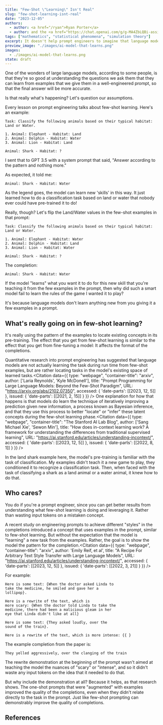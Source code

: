 ```yaml
---
title: "Few-Shot \"Learning\" Isn't Real"
slug: "few-shot-learning-isnt-real"
date: "2023-12-05"
authors:
  - author: <a href="/ryan">Ryan Porter</a>
  - author: and the <a href="https://chat.openai.com/g/g-MA4ZbLQBi-assistant-alpha"><i>Anthus</i></a> GPT
tags: ["mathematics", "statistical phenomena", "simulation theory"]
excerpt: It doesn't help prompt engineers to imagine that language models are learning things from the prompt.  Understanding what's really happening can help you write better prompts.
preview_image: "./images/ai-model-that-learns.png"
images:
  - ./images/ai-model-that-learns.png
state: draft
---
```



<ArticleImage images={props.pageContext.frontmatter.images} name="ai-model-that-learns.png" className="right" alt="Do AI models learn from examples you give them in the prompt?" />

One of the wonders of large language models, according to some people, is that they're so good at understanding the questions we ask them that they can learn from examples that we give them in a well-engineered prompt, so that the final answer will be more accurate.

Is that really what's happening?  Let's question our assumptions.

Every lesson on prompt engineering talks about few-shot learning.  Here's an example:

```
Task: Classify the following animals based on their typical habitat: Land or Water.

1. Animal: Elephant - Habitat: Land
2. Animal: Dolphin - Habitat: Water
3. Animal: Lion - Habitat: Land

Animal: Shark - Habitat: ?
```

I sent that to GPT 3.5 with a system prompt that said, "Answer according to the pattern and nothing more."

As expected, it told me:

```
Animal: Shark - Habitat: Water
```

As the legend goes, the model can learn new 'skills' in this way.  It just learned how to do a classification task based on land or water that nobody ever could have pre-trained it to do!

Really, though?  Let's flip the Land/Water values in the few-shot examples in that prompt:

```
Task: Classify the following animals based on their typical habitat: Land or Water.

1. Animal: Elephant - Habitat: Water
2. Animal: Dolphin - Habitat: Land
3. Animal: Lion - Habitat: Water

Animal: Shark - Habitat: ?
```

The completion:

```
Animal: Shark - Habitat: Water
```

If the model "learns" what you want it to do for this new skill that you're teaching it from the few examples in the prompt, then why did such a smart model fail to learn the rules of the game I wanted it to play?

It's because language models don't learn anything new from you giving it a few examples in a prompt.

## What's really going on in few-shot learning?

It's really using the pattern of the examples to locate existing concepts in its pre-training.  The effect that you get from few-shot learning is similar to the effect that you get from fine-tuning a model: It affects the format of the completions.

Quantitative research into prompt engineering has suggested that language models are not actually learning the task during run time from few-shot examples, but are rather locating tasks in the model's existing space of learned tasks.<Citation
  data={{
    type: "webpage",
    "container-title": "arxiv",
    author: ['Laria Reynolds', 'Kyle McDonell'],
    title: "Prompt Programming for Large Language Models: Beyond the Few-Shot Paradigm",
    URL: "https://arxiv.org/abs/2102.07350",
    accessed: { 'date-parts': [[2023, 12, 5]] },
    issued: { 'date-parts': [[2021, 2, 15]] }
  }}
/>  One explanation for how that happens is that models do learn the technique of iteratively improving a prediction given new information, a process known as Bayesian inference, and that they use this process to better "locate" or "infer" these latent concepts during the few-shot learning phase.<Citation
  data={{
    type: "webpage",
    "container-title": "The Stanford AI Lab Blog",
    author: ['Sang Michael Xie', 'Sewon Min'],
    title: "How does in-context learning work? A framework for understanding the differences from traditional supervised learning",
    URL: "https://ai.stanford.edu/articles/understanding-incontext/",
    accessed: { 'date-parts': [[2023, 12, 5]] },
    issued: { 'date-parts': [[2022, 8, 1]] }
  }}
/>

In the land shark example here, the model's pre-training is familiar with the task of classification.  My examples didn't teach it a new game to play, they conditioned it to recognize a classification task.  Then, when faced with the task of classifying a shark as a land animal or a water animal, it knew how to do that.

## Who cares?

You do if you're a prompt engineer, since you can get better results from understanding what few-shot learning is doing and leveraging it.  Rather than wasting input tokens on a mistaken concept.

A recent study on engineering prompts to achieve different "styles" in the completions introduced a concept that uses examples in the prompt, similar to few-shot learning.  But without the expectation that the model is "learning" a new task from the examples.  Rather, the goal is to show the model the pattern for the completion.<Citation
  data={{
    type: "webpage",
    "container-title": "arxiv",
    author: 'Emily Reif, et al',
    title: "A Recipe For Arbitrary Text Style Transfer with Large Language Models",
    URL: "https://ai.stanford.edu/articles/understanding-incontext/",
    accessed: { 'date-parts': [[2023, 12, 5]] },
    issued: { 'date-parts': [[2022, 3, 21]] }
  }}
/>

For example:

```
Here is some text: {When the doctor asked Linda to
take the medicine, he smiled and gave her a
lollipop}.

Here is a rewrite of the text, which is
more scary: {When the doctor told Linda to take the
medicine, there had been a malicious gleam in her
eye that Linda didn't like at all}

Here is some text: {They asked loudly, over the
sound of the train}.

Here is a rewrite of the text, which is more intense: {{ }
```

The example completion from the paper is:

```
They yelled aggressively, over the clanging of the train
```

The rewrite demonstration at the beginning of the prompt wasn't aimed at teaching the model the nuances of "scary" or "intense", and so it didn't waste any input tokens on the idea that it needed to do that.

But why include the demonstration at all?  Because it helps, as that research shows.  The one-shot prompts that were "augmented" with examples improved the quality of the completions, even when they didn't relate directly to the task in the prompt.  Just like few-shot prompting can demonstrably improve the quality of completions.

## References

<CitationsList citationFormat="apa" />
